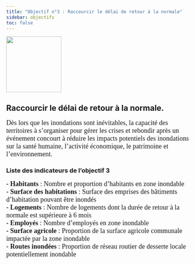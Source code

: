 ```yaml
---
title: "Objectif n°3 : Raccourcir le délai de retour à la normale"
sidebar: objectifs
toc: false
---
```

<img src="Images/Objectif3.png" height="150px" width="148px" align="center" style="float:center; margin-right:1000px;"/>

## Raccourcir le délai de retour à la normale.

<p align="justify">

<font size="4.5px" face="calibri"> Dès lors que les inondations sont inévitables, la capacité des territoires à s'organiser pour gérer les crises et rebondir après un événement concourt à réduire les impacts potentiels des inondations sur la santé humaine, l'activité économique, le patrimoine et l'environnement. </font>

</p>

<h3>Liste des indicateurs de l'objectif 3</h3>

<p align="justify">

<font size="4.5px" face="calibri"> <b>- Habitants</b> : Nombre et proportion d’habitants en zone inondable <br/> <b>- Surface des habitations</b> : Surface des emprises des bâtiments d’habitation pouvant être inondés <br/> <b>- Logements</b> : Nombre de logements dont la durée de retour à la normale est supérieure à 6 mois <br/> <b>- Employés </b> : Nombre d’employés en zone inondable <br/> <b>- Surface agricole</b> : Proportion de la surface agricole communale impactée par la zone inondable <br/> <b>- Routes inondées</b> : Proportion de réseau routier de desserte locale potentiellement inondable <br/>

</font>

</p>